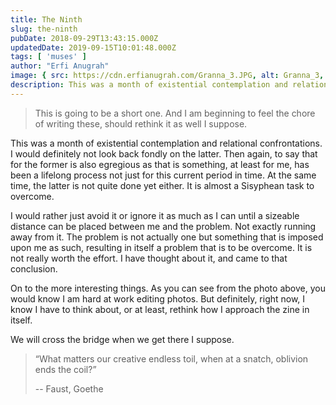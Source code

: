 ```yaml
---
title: The Ninth
slug: the-ninth
pubDate: 2018-09-29T13:43:15.000Z
updatedDate: 2019-09-15T10:01:48.000Z
tags: [ 'muses' ]
author: "Erfi Anugrah"
image: { src: https://cdn.erfianugrah.com/Granna_3.JPG, alt: Granna_3, positionx: 30%, positiony: 60% }
description: This was a month of existential contemplation and relational confrontations. I would definitely not look back fondly on the latter. Then again, to say that for the former is also egregious as that is something, at least for me, has been a lifelong process not just for this current period in time. At the same time, the latter is not quite done yet either. It is almost a Sisyphean task to overcome.
---
```


> This is going to be a short one. And I am beginning to feel the chore of writing these, should rethink it as well I suppose.

This was a month of existential contemplation and relational confrontations. I would definitely not look back fondly on the latter. Then again, to say that for the former is also egregious as that is something, at least for me, has been a lifelong process not just for this current period in time. At the same time, the latter is not quite done yet either. It is almost a Sisyphean task to overcome.

I would rather just avoid it or ignore it as much as I can until a sizeable distance can be placed between me and the problem. Not exactly running away from it. The problem is not actually one but something that is imposed upon me as such, resulting in itself a problem that is to be overcome. It is not really worth the effort. I have thought about it, and came to that conclusion.

On to the more interesting things. As you can see from the photo above, you would know I am hard at work editing photos. But definitely, right now, I know I have to think about, or at least, rethink how I approach the zine in itself.

We will cross the bridge when we get there I suppose.

> “What matters our creative endless toil, when at a snatch, oblivion ends the coil?” 
>
> -- Faust, Goethe 
